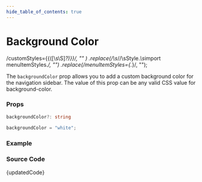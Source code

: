 ```yaml
---
hide_table_of_contents: true
---
```



# Background Color

  /customStyles=\{\{([\s\S]*?)\}\}/,
  ""
)
  .replace(/\s*\/\/\sStyle.*\s*import menuItemStyles.*/, "")
  .replace(/menuItemStyles={.*}/, "");

The `backgroundColor` prop allows you to add a custom background color for the navigation sidebar. The value of this prop can be any valid CSS value for background-color.

### Props

```ts noCopy
backgroundColor?: string
```

```ts noCopy title='Default Value'
backgroundColor = "white";
```

### Example

<BrowserWindow url="/vertical-menu/vertical-nav/background-color">
  <Provider>
    <BackgroundColor />
  </Provider>
</BrowserWindow>

### Source Code

<TsToJsCodeSnippet>{updatedCode}</TsToJsCodeSnippet>
